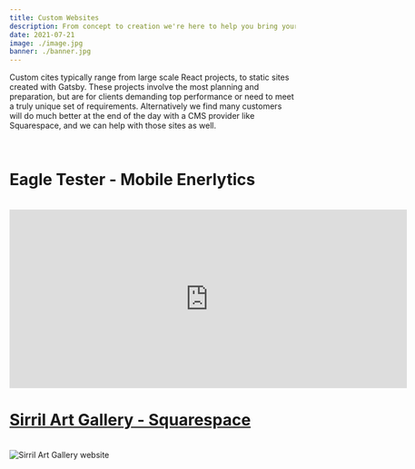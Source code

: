 ```yaml
---
title: Custom Websites
description: From concept to creation we're here to help you bring your ideas to life. Projects can range from working on existings projects, or starting something new with clean wireframes and a UI/UX spec.
date: 2021-07-21
image: ./image.jpg
banner: ./banner.jpg
---
```


Custom cites typically range from large scale React projects, to static sites created with Gatsby. These projects involve the most planning and preparation, but are for clients demanding top performance or need to meet a truly unique set of requirements. Alternatively we find many customers will do much better at the end of the day with a CMS provider like Squarespace, and we can help with those sites as well.

<br />
<h1>Eagle Tester - Mobile Enerlytics</h1>
<br />
<iframe
    width="700"
    height="315"
    src="https://www.youtube.com/embed/5SCcIYdMGmE"
    title="YouTube video player"
    frameborder="0"
    allow="accelerometer; autoplay; clipboard-write; encrypted-media; gyroscope; picture-in-picture"
    allowfullscreen
></iframe>
<br />
<a href="https://www.sirrilartgallery.com">
    <h1>Sirril Art Gallery - Squarespace </h1>
</a>
<br />
<img src="./sirril.jpg" alt="Sirril Art Gallery website" />
